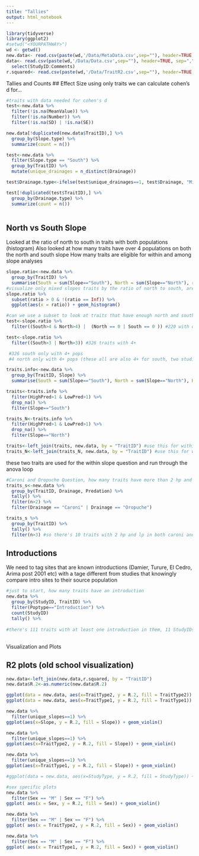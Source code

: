 ```yaml
---
title: "Tallies"
output: html_notebook
---
```


```r
library(tidyverse)
library(ggplot2)
#setwd("<YOURPATHWAY>")
wd <- getwd()
new.data<- read.csv(paste(wd,'/Data/MetaData.csv',sep=""), header=TRUE, sep=",") #MetaData saved feb 11th
data<- read.csv(paste(wd,'/Data/Data.csv',sep=""), header=TRUE, sep=",")%>% #Data.csv is saved .xlsx feb 10th
  select(StudyID:Comments) 
r.squared<- read.csv(paste(wd,'/Data/TraitR2.csv',sep=""), header=TRUE, sep=",") #R2 generated feb 11th 
```

Tallies and Counts
## Effect Size
using only traits we can calculate cohen's d for...
```r
#traits with data needed for cohen's d
test<-new.data %>% 
  filter(!is.na(MeanValue)) %>% 
  filter(!is.na(Number)) %>% 
  filter(!is.na(SD) | !is.na(SE))

new.data[!duplicated(new.data$TraitID),] %>% 
  group_by(Slope.type) %>%
  summarize(count = n())

test<-new.data %>% 
  filter(Slope.type == "South") %>% 
  group_by(TraitID) %>% 
  mutate(unique_drainages = n_distinct(Drainage))

test$Drainage.type<-ifelse(test$unique_drainages==1, test$Drainage, "Mixed")

test[!duplicated(test$TraitID),] %>% 
  group_by(Drainage.type) %>%
  summarize(count = n())
  
```

## North vs South Slope
Looked at the ratio of north to south in traits with both populations (histogram)
Also looked at how many traits have over 4 populations on both the north and south slope
How many traits are eligible for within and among slope analyses
```r
slope.ratio<-new.data %>% 
  group_by(TraitID) %>% 
  summarise(South = sum(Slope=="South"), North = sum(Slope=="North"), ratio = North/South)
#visualize only mixed slopes traits by the ratio of north to south, are they evenly mixed or mostly one?
slope.ratio %>% 
  subset(ratio > 0 & !(ratio == Inf)) %>% 
  ggplot(aes(x = ratio)) + geom_histogram()

#can we use a subset to look at traits that have enough north and south to have a R2 for each?
test<-slope.ratio %>% 
  filter((South>4 & North>4) |  (North == 0 | South == 0 )) #220 with over 4 in each slope or only one slope

test<-slope.ratio %>% 
  filter((South>3 | North>3)) #326 traits with 4+

 #326 south only with 4+ pops
 #4 north only with 4+ pops (these all are also 4+ for south, two studies)

traits.info<-new.data %>% 
  group_by(TraitID, Slope) %>% 
  summarise(South = sum(Slope=="South"), North = sum(Slope=="North"), HighPred = sum(Predation=="High"), LowPred = sum(Predation=="Low"))

traits<-traits.info %>% 
  filter(HighPred>1 & LowPred>1) %>% 
  drop_na() %>% 
  filter(Slope=="South")

traits_N<-traits.info %>% 
  filter(HighPred>1 & LowPred>1) %>% 
  drop_na() %>% 
  filter(Slope=="North")

traits<-left_join(traits, new.data, by = "TraitID") #use this for within slope R2 (named TraitR2_South.csv)
traits_N<-left_join(traits_N, new.data, by = "TraitID") #use this for within slope R2 (named TraitR2_North.csv)
```
these two traits are used for the within slope question and run through the anova loop


```r
#Caroni and Oropuche Question, how many traits have more than 2 hp and lp in both oropuche and caroni?
traits_s<-new.data %>% 
  group_by(TraitID, Drainage, Predation) %>% 
  tally() %>% 
  filter(n>2) %>% 
  filter(Drainage == "Caroni" | Drainage == "Oropuche")

traits_s %>% 
  group_by(TraitID) %>% 
  tally() %>% 
  filter(n>3) #so there's 10 traits with 2 hp and lp in both caroni and oropuche, not appropriate for anova
```
## Introductions

We need to tag sites that are known introductions (Damier, Turure, El Cedro, Arima post 2001 etc) with a tage different from studies that knowingly compare intro sites to their source population
```r
#just to start, how many traits have an introduction
new.data %>% 
  group_by(StudyID, TraitID) %>% 
  filter(Poptype=="Introduction") %>% 
  count(StudyID)
  tally() %>% 
  
#there's 111 traits with at least one introduction in them, 11 StudyIDs
```

##

Visualization and Plots

## R2 plots (old school visualization)
```r
new.data<-left_join(new.data,r.squared, by = "TraitID")
new.data$R.2<-as.numeric(new.data$R.2)
```



```r
ggplot(data = new.data, aes(x=TraitType2, y = R.2, fill = TraitType2)) + geom_violin() 
ggplot(data = new.data, aes(x=TraitType1, y = R.2, fill = TraitType1)) + geom_violin() 

new.data %>% 
  filter(unique_slopes==1) %>% 
ggplot(aes(x=Slope, y = R.2, fill = Slope)) + geom_violin() 

new.data %>% 
  filter(unique_slopes==1) %>% 
ggplot(aes(x=TraitType2, y = R.2, fill = Slope)) + geom_violin()

new.data %>% 
  filter(unique_slopes==1) %>% 
ggplot(aes(x=TraitType1, y = R.2, fill = Slope)) + geom_violin()

#ggplot(data = new.data, aes(x=StudyType, y = R.2, fill = StudyType)) + geom_violin() 

#sex specific plots
new.data %>% 
  filter(Sex == "M" | Sex == "F") %>% 
ggplot( aes(x = Sex, y = R.2, fill = Sex)) + geom_violin()

new.data %>% 
  filter(Sex == "M" | Sex == "F") %>% 
ggplot( aes(x = TraitType2, y = R.2, fill = Sex)) + geom_violin()

new.data %>% 
  filter(Sex == "M" | Sex == "F") %>% 
ggplot( aes(x = TraitType1, y = R.2, fill = Sex)) + geom_violin()

```
##